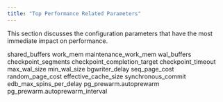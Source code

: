 ```yaml
---
title: "Top Performance Related Parameters"
---
```


<div id="top_performance_related_parameters" class="registered_link"></div>

This section discusses the configuration parameters that have the most immediate impact on performance.

<div class="toctree" data-maxdepth="3">

shared_buffers work_mem maintenance_work_mem wal_buffers checkpoint_segments checkpoint_completion_target checkpoint_timeout max_wal_size min_wal_size bgwriter_delay seq_page_cost random_page_cost effective_cache_size synchronous_commit edb_max_spins_per_delay pg_prewarm.autoprewarm pg_prewarm.autoprewarm_interval

</div>
